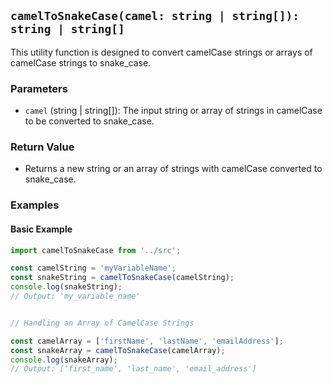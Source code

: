 ## `camelToSnakeCase(camel: string | string[]): string | string[]`

This utility function is designed to convert camelCase strings or arrays of camelCase strings to snake_case.

### Parameters

- `camel` (string | string[]): The input string or array of strings in camelCase to be converted to snake_case.

### Return Value

- Returns a new string or an array of strings with camelCase converted to snake_case.

### Examples

#### Basic Example

```javascript
import camelToSnakeCase from '../src';

const camelString = 'myVariableName';
const snakeString = camelToSnakeCase(camelString);
console.log(snakeString);
// Output: 'my_variable_name'


// Handling an Array of CamelCase Strings

const camelArray = ['firstName', 'lastName', 'emailAddress'];
const snakeArray = camelToSnakeCase(camelArray);
console.log(snakeArray);
// Output: ['first_name', 'last_name', 'email_address']

```

